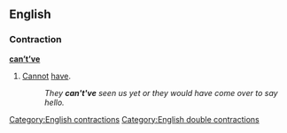 ==English==

===Contraction===
'''[[can]][['t|’t]][['ve|’ve]]'''

# {{nonstandard}} [[cannot|Cannot]] [[have]].
#: ''They '''can't've''' seen us yet or they would have come over to say hello.''

[[Category:English contractions]]
[[Category:English double contractions]]